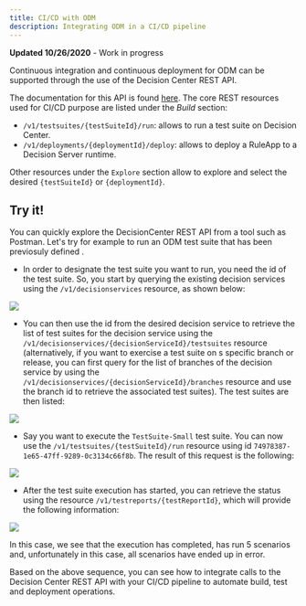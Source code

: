 ```yaml
---
title: CI/CD with ODM
description: Integrating ODM in a CI/CD pipeline
---
```



<InlineNotification kind="warning">
<strong>Updated 10/26/2020</strong> - Work in progress
</InlineNotification>

Continuous integration and continuous deployment for ODM can be supported through the use of the Decision Center REST API.

The documentation for this API is found [here](https://www.ibm.com/support/knowledgecenter/SSQP76_8.10.x/com.ibm.odm.dcenter.ref.dc/topics/dc-swagger-cloud.json).
The core REST resources used for CI/CD purpose are listed under the *Build* section:
- `/v1/testsuites/{testSuiteId}/run`: allows to run a test suite on Decision Center.
- `/v1/deployments/{deploymentId}/deploy`: allows to deploy a RuleApp to a Decision Server runtime.

Other resources under the `Explore` section allow to explore and select the desired `{testSuiteId}` or `{deploymentId}`.

## Try it!
You can quickly explore the DecisionCenter REST API from a tool such as Postman. Let's try for example to run an ODM test suite that has been previosuly defined .

- In order to designate the test suite you want to run, you need the id of the test suite. So, you start by querying the existing decision services using the `/v1/decisionservices` resource, as shown below:

![](../images/rest-get-decisions.png)

- You can then use the id from the desired decision service to retrieve the list of test suites for the decision service using the `/v1/decisionservices/{decisionServiceId}/testsuites` resource (alternatively, if you want to exercise a test suite on s specific branch or release, you can first query for the list of branches of the decision service by using the `/v1/decisionservices/{decisionServiceId}/branches` resource and use the branch id to retrieve the associated test suites). The test suites are then listed:

![](../images/rest-get-test-suites.png)

- Say you want to execute the `TestSuite-Small` test suite. You can now use the `/v1/testsuites/{testSuiteId}/run` resource using id `74978387-1e65-47ff-9289-0c3134c66f8b`. The result of this request is the following:

![](../images/rest-post-run-test-suites.png)

- After the test suite execution has started, you can retrieve the status using the resource `/v1/testreports/{testReportId}`, which will provide the following information:

![](../images/rest-get-test-report.png)

In this case, we see that the execution has completed, has run 5 scenarios and, unfortunately in this case, all scenarios have ended up in error.

Based on the above sequence, you can see how to integrate calls to the Decision Center REST API with your CI/CD pipeline to automate build, test and deployment operations.


